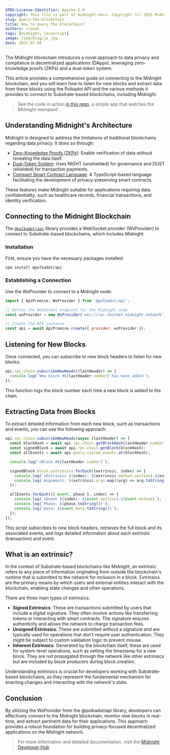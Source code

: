 ```yaml
---
SPDX-License-Identifier: Apache-2.0
copyright: This file is part of midnight-docs. Copyright (C) 2025 Midnight Foundation. Licensed under the Apache License, Version 2.0 (the "License"); You may not use this file except in compliance with the License. You may obtain a copy of the License at http://www.apache.org/licenses/LICENSE-2.0 Unless required by applicable law or agreed to in writing, software distributed under the License is distributed on an "AS IS" BASIS, WITHOUT WARRANTIES OR CONDITIONS OF ANY KIND, either express or implied. See the License for the specific language governing permissions and limitations under the License.
slug: query-the-blockchain
title: How to query the blockchain?
authors: claude
tags: [midnight, javascript]
image: /img/blog/js.jpg
date: 2025-07-04
---
```


The Midnight blockchain introduces a novel approach to data privacy and compliance in decentralized applications (DApps), leveraging zero-knowledge proofs (ZKPs) and a dual-token system. 

This article provides a comprehensive guide on connecting to the Midnight blockchain, and you will learn how to listen for new blocks and extract data from these blocks using the Polkadot API and the various methods it provides to connect to Substrate-based blockchains, including Midnight.

<!--truncate-->

> See the code in action [in this repo](https://github.com/claudebarde/midnight-mempool), a simple app that watches the Midnight mempool!

## **Understanding Midnight's Architecture**

Midnight is designed to address the limitations of traditional blockchains regarding data privacy. It does so through:

- [Zero-Knowledge Proofs (ZKPs)](https://www.google.com/url?q=https://docs.midnight.network/learn/glossary%23zero-knowledge-proof-zkp&sa=D&source=docs&ust=1751469460016839&usg=AOvVaw0GBVs0ZrYgq8Eggpat3hpn): Enable verification of data without revealing the data itself.  
- [Dual-Token System](https://www.google.com/url?q=https://docs.midnight.network/learn/introduction/native-token/about-dust&sa=D&source=docs&ust=1751469460016900&usg=AOvVaw1yvGgY8EL1yJB3W61g1LQq): Uses NIGHT (unshielded) for governance and DUST (shielded) for transaction payments.  
- [Compact Smart Contract Language](https://www.google.com/url?q=https://docs.midnight.network/develop/reference/compact/&sa=D&source=docs&ust=1751469460016917&usg=AOvVaw0DQvxLVoHOxx7vIhTKZFnG): A TypeScript-based language facilitating the development of privacy-preserving smart contracts.

These features make Midnight suitable for applications requiring data confidentiality, such as healthcare records, financial transactions, and identity verification.

## Connecting to the Midnight Blockchain

The [`@polkadot/api`](https://polkadot.js.org/docs/api/) library provides a WebSocket provider (WsProvider) to connect to Substrate-based blockchains, which includes Midnight.

### Installation

First, ensure you have the necessary packages installed:

```bash  
npm install @polkadot/api  
```

### Establishing a Connection

Use the WsProvider to connect to a Midnight node:

```javascript  
import { ApiPromise, WsProvider } from '@polkadot/api';

// Define the WebSocket endpoint for the Midnight node  
const wsProvider = new WsProvider('wss://rpc.testnet.midnight.network');

// Create the API instance  
const api = await ApiPromise.create({ provider: wsProvider });  
```

## Listening for New Blocks

Once connected, you can subscribe to new block headers to listen for new blocks:

```javascript  
api.rpc.chain.subscribeNewHeads((lastHeader) => {  
  console.log(`New block #${lastHeader.number} has been added`);  
});  
```

This function logs the block number each time a new block is added to the chain.

## Extracting Data from Blocks

To extract detailed information from each new block, such as transactions and events, you can use the following approach:

```javascript  
api.rpc.chain.subscribeNewHeads(async (lastHeader) => {  
  const blockHash = await api.rpc.chain.getBlockHash(lastHeader.number);  
  const signedBlock = await api.rpc.chain.getBlock(blockHash);  
  const allEvents = await api.query.system.events.at(blockHash);

  console.log(`nBlock #${lastHeader.number}`);

  signedBlock.block.extrinsics.forEach((extrinsic, index) => {  
    console.log(`nExtrinsic ${index}: ${extrinsic.method.section}.${extrinsic.method.method}`);  
    console.log(`Arguments: ${extrinsic.args.map((arg) => arg.toString()).join(', ')}`);  
  });

  allEvents.forEach(({ event, phase }, index) => {  
    console.log(`nEvent ${index}: ${event.section}.${event.method}`);  
    console.log(`Phase: ${phase.toString()}`);  
    console.log(`Data: ${event.data.toString()}`);  
  });  
});  
```

This script subscribes to new block headers, retrieves the full block and its associated events, and logs detailed information about each extrinsic (transaction) and event.

## What is an extrinsic?

In the context of Substrate-based blockchains like Midnight, an extrinsic refers to any piece of information originating from outside the blockchain's runtime that is submitted to the network for inclusion in a block. Extrinsics are the primary means by which users and external entities interact with the blockchain, enabling state changes and other operations.

There are three main types of extrinsics:

- **Signed Extrinsics**: These are transactions submitted by users that include a digital signature. They often involve actions like transferring tokens or interacting with smart contracts. The signature ensures authenticity and allows the network to charge transaction fees.  
- **Unsigned Extrinsics**: These are submitted without a signature and are typically used for operations that don't require user authentication. They might be subject to custom validation logic to prevent misuse.  
- **Inherent Extrinsics**: Generated by the blockchain itself, these are used for system-level operations, such as setting the timestamp for a new block. They are not propagated through the network like other extrinsics but are included by block producers during block creation.

Understanding extrinsics is crucial for developers working with Substrate-based blockchains, as they represent the fundamental mechanism for enacting changes and interacting with the network's state.

## Conclusion 

By utilizing the WsProvider from the @polkadot/api library, developers can effectively connect to the Midnight blockchain, monitor new blocks in real-time, and extract pertinent data for their applications. This approach provides a robust foundation for building privacy-focused decentralized applications on the Midnight network.

> For more information and detailed documentation, visit the [Midnight Developer Hub](https://midnight.network/developer-hub).
